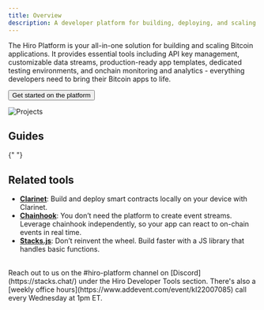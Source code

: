 ```yaml
---
title: Overview
description: A developer platform for building, deploying, and scaling Bitcoin apps.
---
```



The Hiro Platform is your all-in-one solution for building and scaling Bitcoin applications. It provides essential tools including API key management, customizable data streams, production-ready app templates, dedicated testing environments, and onchain monitoring and analytics - everything developers need to bring their Bitcoin apps to life.

<Button className="bg-orange-500 hover:bg-orange-600">
  <Link
    target="_blank"
    href="https://platform.hiro.so/"
    className="no-underline"
  >
    Get started on the platform
  </Link>
</Button>

![Projects](./images/o1.png)

## Guides

<Cards>

<Card
  href="/stacks/platform/guides/create-chainhooks"
  title="Create event streams with Chainhook"
  description="Create and manage webhook-like triggers that react to on-chain events in real time."
/>

{" "}

<Card
  href="/stacks/platform/guides/deploy-contracts"
  title="Deploy your contracts"
  description="Deploy your project with customizable deployment plans that can handle contract dependencies."
/>

<Card 
  href="/stacks/platform/guides/devnet"
  title="Iterate quickly with devnet"
  description="Leverage devnet, a private instance of the blockchain, for rapid feedback loops and a better debugging experience."
/>

<Card 
    href="/stacks/platform/guides/contract-monitoring"
    title="Monitor your contract activity"
    description="Set up monitoring for your smart contracts with customizable alerts to track on-chain activity after deployment."
  />
</Cards>

## Related tools

- **[Clarinet](/stacks/clarinet)**: Build and deploy smart contracts locally on your device with Clarinet.
- **[Chainhook](/stacks/chainhook)**: You don’t need the platform to create event streams. Leverage chainhook independently, so your app can react to on-chain events in real time.
- **[Stacks.js](/stacks/stacks.js)**: Don’t reinvent the wheel. Build faster with a JS library that handles basic functions.

<br />

<Callout title="Need help building with the Hiro Platform?" type="help">
Reach out to us on the <span className="font-bold">#hiro-platform</span> channel on [Discord](https://stacks.chat/) under the Hiro Developer Tools section. There's also a [weekly office hours](https://www.addevent.com/event/kI22007085) call every Wednesday at 1pm ET.
</Callout>
